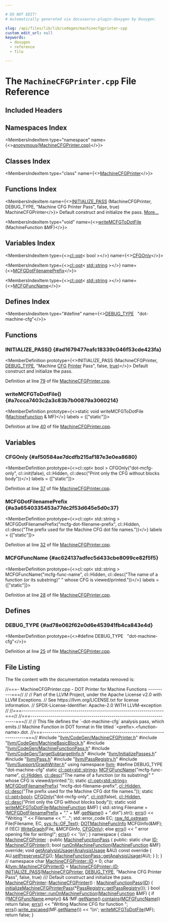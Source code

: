 ```yaml
---

# DO NOT EDIT!
# Automatically generated via docusaurus-plugin-doxygen by Doxygen.

slug: /api/files/lib/lib/codegen/machinecfgprinter-cpp
custom_edit_url: null
keywords:
  - doxygen
  - reference
  - file

---
```





# The `MachineCFGPrinter.cpp` File Reference

<DoxygenPage pluginConfig={pluginConfig}>



## Included Headers

<IncludesList>
<IncludesListItem
  filePath="llvm/CodeGen/MachineCFGPrinter.h"
  permalink="/docs/api/files/include/include/llvm/include/llvm/codegen/machinecfgprinter-h"
  isLocal="true" />
<IncludesListItem
  filePath="llvm/CodeGen/MachineBasicBlock.h"
  permalink="/docs/api/files/include/include/llvm/include/llvm/codegen/machinebasicblock-h"
  isLocal="true" />
<IncludesListItem
  filePath="llvm/CodeGen/MachineFunctionPass.h"
  permalink="/docs/api/files/include/include/llvm/include/llvm/codegen/machinefunctionpass-h"
  isLocal="true" />
<IncludesListItem
  filePath="llvm/CodeGen/TargetSubtargetInfo.h"
  permalink="/docs/api/files/include/include/llvm/include/llvm/codegen/targetsubtargetinfo-h"
  isLocal="true" />
<IncludesListItem
  filePath="llvm/InitializePasses.h"
  permalink="/docs/api/files/include/include/llvm/initializepasses-h"
  isLocal="true" />
<IncludesListItem
  filePath="llvm/Pass.h"
  permalink="/docs/api/files/include/include/llvm/pass-h"
  isLocal="true" />
<IncludesListItem
  filePath="llvm/PassRegistry.h"
  permalink="/docs/api/files/include/include/llvm/passregistry-h"
  isLocal="true" />
<IncludesListItem
  filePath="llvm/Support/GraphWriter.h"
  permalink="/docs/api/files/include/include/llvm/include/llvm/support/graphwriter-h"
  isLocal="true" />
</IncludesList>

## Namespaces Index

<MembersIndex>

<MembersIndexItem
  type="namespace"
  name={<><a href="/docs/api/namespaces/anonymous-machinecfgprinter-cpp-">anonymous&#123;MachineCFGPrinter.cpp&#125;</a></>}>
</MembersIndexItem>

</MembersIndex>

## Classes Index

<MembersIndex>

<MembersIndexItem
  type="class"
  name={<><a href="/docs/api/classes/anonymous-namespace-machinecfgprinter-cpp-/machinecfgprinter">MachineCFGPrinter</a></>}>
</MembersIndexItem>

</MembersIndex>

## Functions Index

<MembersIndex>

<MembersIndexItem
  name={<><a href="#ad1679477eafc18339c046f53cde423fa">INITIALIZE&#95;PASS</a> (MachineCFGPrinter, DEBUG&#95;TYPE, &quot;Machine CFG Printer Pass&quot;, false, true) MachineCFGPrinter</>}>
Default construct and initialize the pass. <a href="#ad1679477eafc18339c046f53cde423fa">More...</a>
</MembersIndexItem>

<MembersIndexItem
  type="void"
  name={<><a href="#a7ccca7403c2a3c83b7b00879a3060214">writeMCFGToDotFile</a> (MachineFunction &amp;MF)</>}>
</MembersIndexItem>

</MembersIndex>

## Variables Index

<MembersIndex>

<MembersIndexItem
  type={<><a href="/docs/api/classes/llvm/cl/opt">cl::opt</a>&lt; bool &gt;</>}
  name={<><a href="#af50584ae7dcdfb215af187e3e0ea8680">CFGOnly</a></>}>
</MembersIndexItem>

<MembersIndexItem
  type={<><a href="/docs/api/classes/llvm/cl/opt">cl::opt</a>&lt; <a href="/docs/api/files/include/include/llvm/include/llvm/demangle/itaniumdemangle-h/#ae2b0d0345572d6718e219aa76d1d54edab45cffe084dd3d20d928bee85e7b0f21">std::string</a> &gt;</>}
  name={<><a href="#a3a6540335453a77dc2f53d645e5d0c37">MCFGDotFilenamePrefix</a></>}>
</MembersIndexItem>

<MembersIndexItem
  type={<><a href="/docs/api/classes/llvm/cl/opt">cl::opt</a>&lt; <a href="/docs/api/files/include/include/llvm/include/llvm/demangle/itaniumdemangle-h/#ae2b0d0345572d6718e219aa76d1d54edab45cffe084dd3d20d928bee85e7b0f21">std::string</a> &gt;</>}
  name={<><a href="#ac624137adfec5d433cbe8099ce82f5f5">MCFGFuncName</a></>}>
</MembersIndexItem>

</MembersIndex>

## Defines Index

<MembersIndex>

<MembersIndexItem
  type="#define"
  name={<><a href="#ad78e062f62e0d6e453941fb4ca843e4d">DEBUG&#95;TYPE</a>&nbsp;&nbsp;&nbsp;&quot;dot-machine-cfg&quot;</>}>
</MembersIndexItem>

</MembersIndex>


<SectionDefinition>

## Functions

### INITIALIZE&#95;PASS() {#ad1679477eafc18339c046f53cde423fa}

<MemberDefinition
  prototype={<>INITIALIZE&#95;PASS (MachineCFGPrinter, <a href="/docs/api/files/include/include/llvm/include/llvm/adt/genericcycleimpl-h/#ad78e062f62e0d6e453941fb4ca843e4d">DEBUG&#95;TYPE</a>, &quot;Machine <a href="/docs/api/files/lib/lib/transforms/lib/transforms/scalar/flattencfgpass-cpp/#a78c5fc25b7e349ae0e4a32100404a4b4">CFG</a> <a href="/docs/api/files/lib/lib/target/lib/target/directx/dxilprettyprinter-cpp/#aa60cf1897c36e79b878a6f3c6300cfba">Printer</a> Pass&quot;, false, <a href="/docs/api/files/lib/lib/analysis/basicaliasanalysis-cpp/#af6d5cafbdfc5313e65d990120021a3ec">true</a>)</>}>
Default construct and initialize the pass.

Definition at line <a href="#l00079">79</a> of file <a href="/docs/api/files/lib/lib/codegen/machinecfgprinter-cpp">MachineCFGPrinter.cpp</a>.
</MemberDefinition>

### writeMCFGToDotFile() {#a7ccca7403c2a3c83b7b00879a3060214}

<MemberDefinition
  prototype={<>static void writeMCFGToDotFile (<a href="/docs/api/classes/llvm/machinefunction">MachineFunction</a> &amp; MF)</>}
  labels = {["static"]}>

Definition at line <a href="#l00040">40</a> of file <a href="/docs/api/files/lib/lib/codegen/machinecfgprinter-cpp">MachineCFGPrinter.cpp</a>.
</MemberDefinition>

</SectionDefinition>

<SectionDefinition>

## Variables

### CFGOnly {#af50584ae7dcdfb215af187e3e0ea8680}

<MemberDefinition
  prototype={<>cl::opt&lt; bool &gt; CFGOnly(&quot;dot-mcfg-only&quot;, cl::init(false), cl::Hidden, cl::desc(&quot;Print only the CFG without blocks body&quot;))</>}
  labels = {["static"]}>

Definition at line <a href="#l00037">37</a> of file <a href="/docs/api/files/lib/lib/codegen/machinecfgprinter-cpp">MachineCFGPrinter.cpp</a>.
</MemberDefinition>

### MCFGDotFilenamePrefix {#a3a6540335453a77dc2f53d645e5d0c37}

<MemberDefinition
  prototype={<>cl::opt&lt; std::string &gt; MCFGDotFilenamePrefix(&quot;mcfg-dot-filename-prefix&quot;, cl::Hidden, cl::desc(&quot;The prefix used for the Machine CFG dot file names.&quot;))</>}
  labels = {["static"]}>

Definition at line <a href="#l00032">32</a> of file <a href="/docs/api/files/lib/lib/codegen/machinecfgprinter-cpp">MachineCFGPrinter.cpp</a>.
</MemberDefinition>

### MCFGFuncName {#ac624137adfec5d433cbe8099ce82f5f5}

<MemberDefinition
  prototype={<>cl::opt&lt; std::string &gt; MCFGFuncName(&quot;mcfg-func-name&quot;, cl::Hidden, cl::desc(&quot;The name of a function (or its substring)&quot; &quot; whose CFG is viewed/printed.&quot;))</>}
  labels = {["static"]}>

Definition at line <a href="#l00028">28</a> of file <a href="/docs/api/files/lib/lib/codegen/machinecfgprinter-cpp">MachineCFGPrinter.cpp</a>.
</MemberDefinition>

</SectionDefinition>

<SectionDefinition>

## Defines

### DEBUG&#95;TYPE {#ad78e062f62e0d6e453941fb4ca843e4d}

<MemberDefinition
  prototype={<>#define DEBUG&#95;TYPE&nbsp;&nbsp;&nbsp;&quot;dot-machine-cfg&quot;</>}>

Definition at line <a href="#l00025">25</a> of file <a href="/docs/api/files/lib/lib/codegen/machinecfgprinter-cpp">MachineCFGPrinter.cpp</a>.
</MemberDefinition>

</SectionDefinition>

## File Listing

The file content with the documentation metadata removed is:

<ProgramListing>

<Link id="l00001" /><CodeLine lineNumber="1"><Highlight kind="comment">//===- MachineCFGPrinter.cpp - DOT Printer for Machine Functions ----------===//</Highlight><Highlight kind="normal"></Highlight></CodeLine>
<Link id="l00002" /><CodeLine lineNumber="2"><Highlight kind="normal"></Highlight><Highlight kind="comment">//</Highlight><Highlight kind="normal"></Highlight></CodeLine>
<Link id="l00003" /><CodeLine lineNumber="3"><Highlight kind="normal"></Highlight><Highlight kind="comment">// Part of the LLVM Project, under the Apache License v2.0 with LLVM Exceptions.</Highlight><Highlight kind="normal"></Highlight></CodeLine>
<Link id="l00004" /><CodeLine lineNumber="4"><Highlight kind="normal"></Highlight><Highlight kind="comment">// See https://llvm.org/LICENSE.txt for license information.</Highlight><Highlight kind="normal"></Highlight></CodeLine>
<Link id="l00005" /><CodeLine lineNumber="5"><Highlight kind="normal"></Highlight><Highlight kind="comment">// SPDX-License-Identifier: Apache-2.0 WITH LLVM-exception</Highlight><Highlight kind="normal"></Highlight></CodeLine>
<Link id="l00006" /><CodeLine lineNumber="6"><Highlight kind="normal"></Highlight><Highlight kind="comment">//</Highlight><Highlight kind="normal"></Highlight></CodeLine>
<Link id="l00007" /><CodeLine lineNumber="7"><Highlight kind="normal"></Highlight><Highlight kind="comment">//===----------------------------------------------------------------------===//</Highlight><Highlight kind="normal"></Highlight></CodeLine>
<Link id="l00008" /><CodeLine lineNumber="8"><Highlight kind="normal"></Highlight><Highlight kind="comment">//===----------------------------------------------------------------------===//</Highlight><Highlight kind="normal"></Highlight></CodeLine>
<Link id="l00009" /><CodeLine lineNumber="9"><Highlight kind="normal"></Highlight><Highlight kind="comment">//</Highlight><Highlight kind="normal"></Highlight></CodeLine>
<Link id="l00010" /><CodeLine lineNumber="10"><Highlight kind="normal"></Highlight><Highlight kind="comment">// This file defines the &#96;-dot-machine-cfg&#96; analysis pass, which emits</Highlight><Highlight kind="normal"></Highlight></CodeLine>
<Link id="l00011" /><CodeLine lineNumber="11"><Highlight kind="normal"></Highlight><Highlight kind="comment">// Machine Function in DOT format in file titled &#96;&lt;prefix&gt;.&lt;function-name&gt;.dot.</Highlight><Highlight kind="normal"></Highlight></CodeLine>
<Link id="l00012" /><CodeLine lineNumber="12"><Highlight kind="normal"></Highlight><Highlight kind="comment">//===----------------------------------------------------------------------===//</Highlight><Highlight kind="normal"></Highlight></CodeLine>
<Link id="l00013" /><CodeLine lineNumber="13"><Highlight kind="normal"></Highlight></CodeLine>
<Link id="l00014" /><CodeLine lineNumber="14"><Highlight kind="normal"></Highlight><Highlight kind="preprocessor">#include &quot;<a href="/docs/api/files/include/include/llvm/include/llvm/codegen/machinecfgprinter-h">llvm/CodeGen/MachineCFGPrinter.h</a>&quot;</Highlight><Highlight kind="normal"></Highlight></CodeLine>
<Link id="l00015" /><CodeLine lineNumber="15"><Highlight kind="normal"></Highlight><Highlight kind="preprocessor">#include &quot;<a href="/docs/api/files/include/include/llvm/include/llvm/codegen/machinebasicblock-h">llvm/CodeGen/MachineBasicBlock.h</a>&quot;</Highlight><Highlight kind="normal"></Highlight></CodeLine>
<Link id="l00016" /><CodeLine lineNumber="16"><Highlight kind="normal"></Highlight><Highlight kind="preprocessor">#include &quot;<a href="/docs/api/files/include/include/llvm/include/llvm/codegen/machinefunctionpass-h">llvm/CodeGen/MachineFunctionPass.h</a>&quot;</Highlight><Highlight kind="normal"></Highlight></CodeLine>
<Link id="l00017" /><CodeLine lineNumber="17"><Highlight kind="normal"></Highlight><Highlight kind="preprocessor">#include &quot;<a href="/docs/api/files/include/include/llvm/include/llvm/codegen/targetsubtargetinfo-h">llvm/CodeGen/TargetSubtargetInfo.h</a>&quot;</Highlight><Highlight kind="normal"></Highlight></CodeLine>
<Link id="l00018" /><CodeLine lineNumber="18"><Highlight kind="normal"></Highlight><Highlight kind="preprocessor">#include &quot;<a href="/docs/api/files/include/include/llvm/initializepasses-h">llvm/InitializePasses.h</a>&quot;</Highlight><Highlight kind="normal"></Highlight></CodeLine>
<Link id="l00019" /><CodeLine lineNumber="19"><Highlight kind="normal"></Highlight><Highlight kind="preprocessor">#include &quot;<a href="/docs/api/files/include/include/llvm/pass-h">llvm/Pass.h</a>&quot;</Highlight><Highlight kind="normal"></Highlight></CodeLine>
<Link id="l00020" /><CodeLine lineNumber="20"><Highlight kind="normal"></Highlight><Highlight kind="preprocessor">#include &quot;<a href="/docs/api/files/include/include/llvm/passregistry-h">llvm/PassRegistry.h</a>&quot;</Highlight><Highlight kind="normal"></Highlight></CodeLine>
<Link id="l00021" /><CodeLine lineNumber="21"><Highlight kind="normal"></Highlight><Highlight kind="preprocessor">#include &quot;<a href="/docs/api/files/include/include/llvm/include/llvm/support/graphwriter-h">llvm/Support/GraphWriter.h</a>&quot;</Highlight><Highlight kind="normal"></Highlight></CodeLine>
<Link id="l00022" /><CodeLine lineNumber="22"><Highlight kind="normal"></Highlight></CodeLine>
<Link id="l00023" /><CodeLine lineNumber="23"><Highlight kind="normal"></Highlight><Highlight kind="keyword">using namespace </Highlight><Highlight kind="normal"><a href="/docs/api/namespaces/llvm">llvm</a>;</Highlight></CodeLine>
<Link id="l00024" /><CodeLine lineNumber="24"><Highlight kind="normal"></Highlight></CodeLine>
<Link id="l00025" /><CodeLine lineNumber="25" lineLink="#ad78e062f62e0d6e453941fb4ca843e4d"><Highlight kind="normal"></Highlight><Highlight kind="preprocessor">#define DEBUG&#95;TYPE &quot;dot-machine-cfg&quot;</Highlight><Highlight kind="normal"></Highlight></CodeLine>
<Link id="l00026" /><CodeLine lineNumber="26"><Highlight kind="normal"></Highlight></CodeLine>
<Link id="l00027" /><CodeLine lineNumber="27"><Highlight kind="normal"></Highlight><Highlight kind="keyword">static</Highlight><Highlight kind="normal"> <a href="/docs/api/classes/llvm/cl/opt">cl::opt&lt;std::string&gt;</a></Highlight></CodeLine>
<Link id="l00028" /><CodeLine lineNumber="28" lineLink="#ac624137adfec5d433cbe8099ce82f5f5"><Highlight kind="normal">    <a href="#ac624137adfec5d433cbe8099ce82f5f5">MCFGFuncName</a>(</Highlight><Highlight kind="stringliteral">&quot;mcfg-func-name&quot;</Highlight><Highlight kind="normal">, <a href="/docs/api/namespaces/llvm/cl/#a68075925a54790e71ca790e1d4f21a40a263ac008d8d31f13ce460395fc4cf7e6">cl::Hidden</a>,</Highlight></CodeLine>
<Link id="l00029" /><CodeLine lineNumber="29"><Highlight kind="normal">                 <a href="/docs/api/structs/llvm/cl/desc">cl::desc</a>(</Highlight><Highlight kind="stringliteral">&quot;The name of a function (or its substring)&quot;</Highlight><Highlight kind="normal"></Highlight></CodeLine>
<Link id="l00030" /><CodeLine lineNumber="30"><Highlight kind="normal">                          </Highlight><Highlight kind="stringliteral">&quot; whose CFG is viewed/printed.&quot;</Highlight><Highlight kind="normal">));</Highlight></CodeLine>
<Link id="l00031" /><CodeLine lineNumber="31"><Highlight kind="normal"></Highlight></CodeLine>
<Link id="l00032" /><CodeLine lineNumber="32" lineLink="#a3a6540335453a77dc2f53d645e5d0c37"><Highlight kind="normal"></Highlight><Highlight kind="keyword">static</Highlight><Highlight kind="normal"> <a href="/docs/api/classes/llvm/cl/opt">cl::opt&lt;std::string&gt;</a> <a href="#a3a6540335453a77dc2f53d645e5d0c37">MCFGDotFilenamePrefix</a>(</Highlight></CodeLine>
<Link id="l00033" /><CodeLine lineNumber="33"><Highlight kind="normal">    </Highlight><Highlight kind="stringliteral">&quot;mcfg-dot-filename-prefix&quot;</Highlight><Highlight kind="normal">, <a href="/docs/api/namespaces/llvm/cl/#a68075925a54790e71ca790e1d4f21a40a263ac008d8d31f13ce460395fc4cf7e6">cl::Hidden</a>,</Highlight></CodeLine>
<Link id="l00034" /><CodeLine lineNumber="34"><Highlight kind="normal">    <a href="/docs/api/structs/llvm/cl/desc">cl::desc</a>(</Highlight><Highlight kind="stringliteral">&quot;The prefix used for the Machine CFG dot file names.&quot;</Highlight><Highlight kind="normal">));</Highlight></CodeLine>
<Link id="l00035" /><CodeLine lineNumber="35"><Highlight kind="normal"></Highlight></CodeLine>
<Link id="l00036" /><CodeLine lineNumber="36"><Highlight kind="normal"></Highlight><Highlight kind="keyword">static</Highlight><Highlight kind="normal"> <a href="/docs/api/classes/llvm/cl/opt">cl::opt&lt;bool&gt;</a></Highlight></CodeLine>
<Link id="l00037" /><CodeLine lineNumber="37" lineLink="#af50584ae7dcdfb215af187e3e0ea8680"><Highlight kind="normal">    <a href="#af50584ae7dcdfb215af187e3e0ea8680">CFGOnly</a>(</Highlight><Highlight kind="stringliteral">&quot;dot-mcfg-only&quot;</Highlight><Highlight kind="normal">, <a href="/docs/api/namespaces/llvm/cl/#ac12e6a8f3a1b511f0dee2ed6de0ae806">cl::init</a>(</Highlight><Highlight kind="keyword">false</Highlight><Highlight kind="normal">), <a href="/docs/api/namespaces/llvm/cl/#a68075925a54790e71ca790e1d4f21a40a263ac008d8d31f13ce460395fc4cf7e6">cl::Hidden</a>,</Highlight></CodeLine>
<Link id="l00038" /><CodeLine lineNumber="38"><Highlight kind="normal">            <a href="/docs/api/structs/llvm/cl/desc">cl::desc</a>(</Highlight><Highlight kind="stringliteral">&quot;Print only the CFG without blocks body&quot;</Highlight><Highlight kind="normal">));</Highlight></CodeLine>
<Link id="l00039" /><CodeLine lineNumber="39"><Highlight kind="normal"></Highlight></CodeLine>
<Link id="l00040" /><CodeLine lineNumber="40" lineLink="#a7ccca7403c2a3c83b7b00879a3060214"><Highlight kind="normal"></Highlight><Highlight kind="keyword">static</Highlight><Highlight kind="normal"> </Highlight><Highlight kind="keywordtype">void</Highlight><Highlight kind="normal"> <a href="#a7ccca7403c2a3c83b7b00879a3060214">writeMCFGToDotFile</a>(<a href="/docs/api/classes/llvm/machinefunction">MachineFunction</a> &amp;MF) &#123;</Highlight></CodeLine>
<Link id="l00041" /><CodeLine lineNumber="41"><Highlight kind="normal">  std::string Filename =</Highlight></CodeLine>
<Link id="l00042" /><CodeLine lineNumber="42"><Highlight kind="normal">      (<a href="#a3a6540335453a77dc2f53d645e5d0c37">MCFGDotFilenamePrefix</a> + </Highlight><Highlight kind="stringliteral">&quot;.&quot;</Highlight><Highlight kind="normal"> + MF.<a href="/docs/api/classes/llvm/machinefunction/#a3d142c9e7c066059e15232c56dec9e2e">getName</a>() + </Highlight><Highlight kind="stringliteral">&quot;.dot&quot;</Highlight><Highlight kind="normal">).str();</Highlight></CodeLine>
<Link id="l00043" /><CodeLine lineNumber="43"><Highlight kind="normal">  <a href="/docs/api/namespaces/llvm/#a9a7b5c68c90f85baaedaa854cc5002cc">errs</a>() &lt;&lt; </Highlight><Highlight kind="stringliteral">&quot;Writing &#39;&quot;</Highlight><Highlight kind="normal"> &lt;&lt; Filename &lt;&lt; </Highlight><Highlight kind="stringliteral">&quot;&#39;...&quot;</Highlight><Highlight kind="normal">;</Highlight></CodeLine>
<Link id="l00044" /><CodeLine lineNumber="44"><Highlight kind="normal"></Highlight></CodeLine>
<Link id="l00045" /><CodeLine lineNumber="45"><Highlight kind="normal">  std::error&#95;code EC;</Highlight></CodeLine>
<Link id="l00046" /><CodeLine lineNumber="46"><Highlight kind="normal">  <a href="/docs/api/classes/llvm/raw-fd-ostream">raw&#95;fd&#95;ostream</a> File(Filename, EC, <a href="/docs/api/namespaces/llvm/sys/fs/#a662978c0cdf81de0d448032f142a3695a6118bd1b7164f1f8f02470a5cb6a538b">sys::fs::OF&#95;Text</a>);</Highlight></CodeLine>
<Link id="l00047" /><CodeLine lineNumber="47"><Highlight kind="normal"></Highlight></CodeLine>
<Link id="l00048" /><CodeLine lineNumber="48"><Highlight kind="normal">  <a href="/docs/api/classes/llvm/dotmachinefuncinfo">DOTMachineFuncInfo</a> MCFGInfo(&amp;MF);</Highlight></CodeLine>
<Link id="l00049" /><CodeLine lineNumber="49"><Highlight kind="normal"></Highlight></CodeLine>
<Link id="l00050" /><CodeLine lineNumber="50"><Highlight kind="normal">  </Highlight><Highlight kind="keywordflow">if</Highlight><Highlight kind="normal"> (!EC)</Highlight></CodeLine>
<Link id="l00051" /><CodeLine lineNumber="51"><Highlight kind="normal">    <a href="/docs/api/namespaces/llvm/#a45fc498e695e5b2061ab5e6ec8e604a1">WriteGraph</a>(File, &amp;MCFGInfo, <a href="#af50584ae7dcdfb215af187e3e0ea8680">CFGOnly</a>);</Highlight></CodeLine>
<Link id="l00052" /><CodeLine lineNumber="52"><Highlight kind="normal">  </Highlight><Highlight kind="keywordflow">else</Highlight><Highlight kind="normal"></Highlight></CodeLine>
<Link id="l00053" /><CodeLine lineNumber="53"><Highlight kind="normal">    <a href="/docs/api/namespaces/llvm/#a9a7b5c68c90f85baaedaa854cc5002cc">errs</a>() &lt;&lt; </Highlight><Highlight kind="stringliteral">&quot;  error opening file for writing!&quot;</Highlight><Highlight kind="normal">;</Highlight></CodeLine>
<Link id="l00054" /><CodeLine lineNumber="54"><Highlight kind="normal">  <a href="/docs/api/namespaces/llvm/#a9a7b5c68c90f85baaedaa854cc5002cc">errs</a>() &lt;&lt; </Highlight><Highlight kind="charliteral">&#39;\\n&#39;</Highlight><Highlight kind="normal">;</Highlight></CodeLine>
<Link id="l00055" /><CodeLine lineNumber="55"><Highlight kind="normal">&#125;</Highlight></CodeLine>
<Link id="l00056" /><CodeLine lineNumber="56"><Highlight kind="normal"></Highlight></CodeLine>
<Link id="l00057" /><CodeLine lineNumber="57" lineLink="/docs/api/namespaces/anonymous-machinecfgprinter-cpp-"><Highlight kind="normal"></Highlight><Highlight kind="keyword">namespace </Highlight><Highlight kind="normal">&#123;</Highlight></CodeLine>
<Link id="l00058" /><CodeLine lineNumber="58"><Highlight kind="normal"></Highlight></CodeLine>
<Link id="l00059" /><CodeLine lineNumber="59" lineLink="/docs/api/classes/anonymous-namespace-machinecfgprinter-cpp-/machinecfgprinter"><Highlight kind="normal"></Highlight><Highlight kind="keyword">class </Highlight><Highlight kind="normal"><a href="/docs/api/classes/anonymous-namespace-machinecfgprinter-cpp-/machinecfgprinter/#abef393c24dcb504328500e3e7603394b">MachineCFGPrinter</a> : </Highlight><Highlight kind="keyword">public</Highlight><Highlight kind="normal"> <a href="/docs/api/classes/llvm/machinefunctionpass/#a29c81d2386f4a727c6d33413807530c8">MachineFunctionPass</a> &#123;</Highlight></CodeLine>
<Link id="l00060" /><CodeLine lineNumber="60"><Highlight kind="normal"></Highlight><Highlight kind="keyword">public</Highlight><Highlight kind="normal">:</Highlight></CodeLine>
<Link id="l00061" /><CodeLine lineNumber="61" lineLink="/docs/api/classes/anonymous-namespace-machinecfgprinter-cpp-/machinecfgprinter/#a97e6463479563fd0386968a4c3e96a58"><Highlight kind="normal">  </Highlight><Highlight kind="keyword">static</Highlight><Highlight kind="normal"> </Highlight><Highlight kind="keywordtype">char</Highlight><Highlight kind="normal"> <a href="/docs/api/classes/anonymous-namespace-machinecfgprinter-cpp-/machinecfgprinter/#a97e6463479563fd0386968a4c3e96a58">ID</a>;</Highlight></CodeLine>
<Link id="l00062" /><CodeLine lineNumber="62"><Highlight kind="normal"></Highlight></CodeLine>
<Link id="l00063" /><CodeLine lineNumber="63" lineLink="/docs/api/classes/anonymous-namespace-machinecfgprinter-cpp-/machinecfgprinter/#abef393c24dcb504328500e3e7603394b"><Highlight kind="normal">  <a href="/docs/api/classes/anonymous-namespace-machinecfgprinter-cpp-/machinecfgprinter/#abef393c24dcb504328500e3e7603394b">MachineCFGPrinter</a>();</Highlight></CodeLine>
<Link id="l00064" /><CodeLine lineNumber="64"><Highlight kind="normal"></Highlight></CodeLine>
<Link id="l00065" /><CodeLine lineNumber="65"><Highlight kind="normal">  </Highlight><Highlight kind="keywordtype">bool</Highlight><Highlight kind="normal"> <a href="/docs/api/classes/anonymous-namespace-machinecfgprinter-cpp-/machinecfgprinter/#acaeae56f20830134ab1bcad4eda8ec16">runOnMachineFunction</a>(<a href="/docs/api/classes/llvm/machinefunction">MachineFunction</a> &amp;MF) </Highlight><Highlight kind="keyword">override</Highlight><Highlight kind="normal">;</Highlight></CodeLine>
<Link id="l00066" /><CodeLine lineNumber="66"><Highlight kind="normal"></Highlight></CodeLine>
<Link id="l00067" /><CodeLine lineNumber="67" lineLink="/docs/api/classes/anonymous-namespace-machinecfgprinter-cpp-/machinecfgprinter/#a3cb6854a1ab652189ce8bc14e2aeb278"><Highlight kind="normal">  </Highlight><Highlight kind="keywordtype">void</Highlight><Highlight kind="normal"> <a href="/docs/api/classes/anonymous-namespace-machinecfgprinter-cpp-/machinecfgprinter/#a3cb6854a1ab652189ce8bc14e2aeb278">getAnalysisUsage</a>(<a href="/docs/api/classes/llvm/analysisusage">AnalysisUsage</a> &amp;AU)</Highlight><Highlight kind="keyword"> const override </Highlight><Highlight kind="normal">&#123;</Highlight></CodeLine>
<Link id="l00068" /><CodeLine lineNumber="68"><Highlight kind="normal">    AU.<a href="/docs/api/classes/llvm/analysisusage/#af11a6ebf7ab3c388234cb6d5378439a3">setPreservesCFG</a>();</Highlight></CodeLine>
<Link id="l00069" /><CodeLine lineNumber="69"><Highlight kind="normal">    <a href="/docs/api/classes/llvm/machinefunctionpass/#a864fd57b4304ef933b3281d0ef85a88e">MachineFunctionPass::getAnalysisUsage</a>(AU);</Highlight></CodeLine>
<Link id="l00070" /><CodeLine lineNumber="70"><Highlight kind="normal">  &#125;</Highlight></CodeLine>
<Link id="l00071" /><CodeLine lineNumber="71"><Highlight kind="normal">&#125;;</Highlight></CodeLine>
<Link id="l00072" /><CodeLine lineNumber="72"><Highlight kind="normal"></Highlight></CodeLine>
<Link id="l00073" /><CodeLine lineNumber="73"><Highlight kind="normal">&#125; </Highlight><Highlight kind="comment">// namespace</Highlight><Highlight kind="normal"></Highlight></CodeLine>
<Link id="l00074" /><CodeLine lineNumber="74"><Highlight kind="normal"></Highlight></CodeLine>
<Link id="l00075" /><CodeLine lineNumber="75"><Highlight kind="normal"></Highlight><Highlight kind="keywordtype">char</Highlight><Highlight kind="normal"> <a href="/docs/api/classes/anonymous-namespace-machinecfgprinter-cpp-/machinecfgprinter/#a97e6463479563fd0386968a4c3e96a58">MachineCFGPrinter::ID</a> = 0;</Highlight></CodeLine>
<Link id="l00076" /><CodeLine lineNumber="76"><Highlight kind="normal"></Highlight></CodeLine>
<Link id="l00077" /><CodeLine lineNumber="77" lineLink="/docs/api/namespaces/llvm/#a287ab62a794ccf4e6ae2fedd6d75ca8f"><Highlight kind="normal"></Highlight><Highlight kind="keywordtype">char</Highlight><Highlight kind="normal"> &amp;<a href="/docs/api/namespaces/llvm/#a287ab62a794ccf4e6ae2fedd6d75ca8f">llvm::MachineCFGPrinterID</a> = <a href="/docs/api/classes/anonymous-namespace-machinecfgprinter-cpp-/machinecfgprinter/#a97e6463479563fd0386968a4c3e96a58">MachineCFGPrinter::ID</a>;</Highlight></CodeLine>
<Link id="l00078" /><CodeLine lineNumber="78"><Highlight kind="normal"></Highlight></CodeLine>
<Link id="l00079" /><CodeLine lineNumber="79" lineLink="#ad1679477eafc18339c046f53cde423fa"><Highlight kind="normal"><a href="/docs/api/files/include/include/llvm/passsupport-h/#af807c9595d50b45c0008924c4679c85c">INITIALIZE&#95;PASS</a>(<a href="/docs/api/classes/anonymous-namespace-machinecfgprinter-cpp-/machinecfgprinter/#abef393c24dcb504328500e3e7603394b">MachineCFGPrinter</a>, <a href="/docs/api/files/include/include/llvm/include/llvm/adt/genericcycleimpl-h/#ad78e062f62e0d6e453941fb4ca843e4d">DEBUG&#95;TYPE</a>, </Highlight><Highlight kind="stringliteral">&quot;Machine CFG Printer Pass&quot;</Highlight><Highlight kind="normal">,</Highlight></CodeLine>
<Link id="l00080" /><CodeLine lineNumber="80"><Highlight kind="normal">                </Highlight><Highlight kind="keyword">false</Highlight><Highlight kind="normal">, </Highlight><Highlight kind="keyword">true</Highlight><Highlight kind="normal">)</Highlight></CodeLine>
<Link id="l00081" /><CodeLine lineNumber="81"><Highlight kind="normal"></Highlight></CodeLine>
<Link id="l00082" /><CodeLine lineNumber="82"><Highlight kind="normal"></Highlight><Highlight kind="comment">/// Default construct and initialize the pass.</Highlight><Highlight kind="normal"></Highlight></CodeLine>
<Link id="l00083" /><CodeLine lineNumber="83"><Highlight kind="normal"><a href="/docs/api/classes/anonymous-namespace-machinecfgprinter-cpp-/machinecfgprinter/#abef393c24dcb504328500e3e7603394b">MachineCFGPrinter</a>::<a href="/docs/api/classes/anonymous-namespace-machinecfgprinter-cpp-/machinecfgprinter/#abef393c24dcb504328500e3e7603394b">MachineCFGPrinter</a>() : <a href="/docs/api/classes/llvm/machinefunctionpass">MachineFunctionPass</a>(<a href="/docs/api/namespaces/llvm/callingconv/#abdf8cf606905c10634e831390981b0ed">ID</a>) &#123;</Highlight></CodeLine>
<Link id="l00084" /><CodeLine lineNumber="84"><Highlight kind="normal">  <a href="/docs/api/namespaces/llvm/#a77c7298d2fd64e72d1ce9cd34f041733">initializeMachineCFGPrinterPass</a>(&#42;<a href="/docs/api/classes/llvm/passregistry/#a05a729900b76c89e808c6c3094921b2f">PassRegistry::getPassRegistry</a>());</Highlight></CodeLine>
<Link id="l00085" /><CodeLine lineNumber="85"><Highlight kind="normal">&#125;</Highlight></CodeLine>
<Link id="l00086" /><CodeLine lineNumber="86"><Highlight kind="normal"></Highlight></CodeLine>
<Link id="l00087" /><CodeLine lineNumber="87" lineLink="/docs/api/classes/anonymous-namespace-machinecfgprinter-cpp-/machinecfgprinter/#acaeae56f20830134ab1bcad4eda8ec16"><Highlight kind="normal"></Highlight><Highlight kind="keywordtype">bool</Highlight><Highlight kind="normal"> <a href="/docs/api/classes/anonymous-namespace-machinecfgprinter-cpp-/machinecfgprinter/#acaeae56f20830134ab1bcad4eda8ec16">MachineCFGPrinter::runOnMachineFunction</a>(<a href="/docs/api/classes/llvm/machinefunction">MachineFunction</a> &amp;MF) &#123;</Highlight></CodeLine>
<Link id="l00088" /><CodeLine lineNumber="88"><Highlight kind="normal">  </Highlight><Highlight kind="keywordflow">if</Highlight><Highlight kind="normal"> (!<a href="#ac624137adfec5d433cbe8099ce82f5f5">MCFGFuncName</a>.empty() &amp;&amp; !MF.<a href="/docs/api/classes/llvm/machinefunction/#a3d142c9e7c066059e15232c56dec9e2e">getName</a>().<a href="/docs/api/classes/llvm/stringref/#a83a294111af6d4412163b209725ca556">contains</a>(<a href="#ac624137adfec5d433cbe8099ce82f5f5">MCFGFuncName</a>))</Highlight></CodeLine>
<Link id="l00089" /><CodeLine lineNumber="89"><Highlight kind="normal">    </Highlight><Highlight kind="keywordflow">return</Highlight><Highlight kind="normal"> </Highlight><Highlight kind="keyword">false</Highlight><Highlight kind="normal">;</Highlight></CodeLine>
<Link id="l00090" /><CodeLine lineNumber="90"><Highlight kind="normal">  <a href="/docs/api/namespaces/llvm/#a9a7b5c68c90f85baaedaa854cc5002cc">errs</a>() &lt;&lt; </Highlight><Highlight kind="stringliteral">&quot;Writing Machine CFG for function &quot;</Highlight><Highlight kind="normal">;</Highlight></CodeLine>
<Link id="l00091" /><CodeLine lineNumber="91"><Highlight kind="normal">  <a href="/docs/api/namespaces/llvm/#a9a7b5c68c90f85baaedaa854cc5002cc">errs</a>().<a href="/docs/api/classes/llvm/raw-ostream/#a5ba2ece4b959bae02752c34b784ba087">write&#95;escaped</a>(MF.<a href="/docs/api/classes/llvm/machinefunction/#a3d142c9e7c066059e15232c56dec9e2e">getName</a>()) &lt;&lt; </Highlight><Highlight kind="charliteral">&#39;\\n&#39;</Highlight><Highlight kind="normal">;</Highlight></CodeLine>
<Link id="l00092" /><CodeLine lineNumber="92"><Highlight kind="normal"></Highlight></CodeLine>
<Link id="l00093" /><CodeLine lineNumber="93"><Highlight kind="normal">  <a href="#a7ccca7403c2a3c83b7b00879a3060214">writeMCFGToDotFile</a>(MF);</Highlight></CodeLine>
<Link id="l00094" /><CodeLine lineNumber="94"><Highlight kind="normal">  </Highlight><Highlight kind="keywordflow">return</Highlight><Highlight kind="normal"> </Highlight><Highlight kind="keyword">false</Highlight><Highlight kind="normal">;</Highlight></CodeLine>
<Link id="l00095" /><CodeLine lineNumber="95"><Highlight kind="normal">&#125;</Highlight></CodeLine>

</ProgramListing>


</DoxygenPage>
